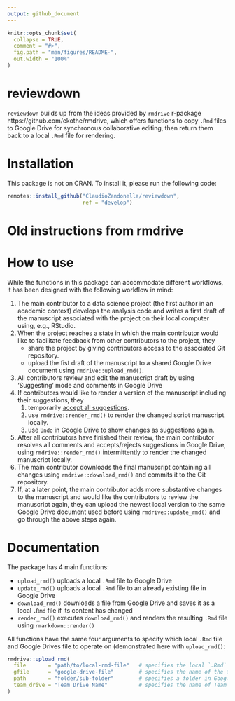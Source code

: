 ```yaml
---
output: github_document
---
```


<!-- README.md is generated from README.Rmd. Please edit that file -->

```r
knitr::opts_chunk$set(
  collapse = TRUE,
  comment = "#>",
  fig.path = "man/figures/README-",
  out.width = "100%"
)
```
# reviewdown

`reviewdown` builds up from the ideas provided by `rmdrive` r-package https://github.com/ekothe/rmdrive, which offers functions to copy `.Rmd` files to Google Drive for synchronous collaborative editing, then return them back to a local `.Rmd` file for rendering.  


# Installation

This package is not on CRAN. To install it, please run the following code:

```r
remotes::install_github("ClaudioZandonella/reviewdown", 
                        ref = "develop")
```


# Old instructions from rmdrive


# How to use

While the functions in this package can accommodate different workflows, it has been designed with the following workflow in mind:

1. The main contributor to a data science project (the first author in an academic context) develops the analysis code and writes a first draft of the manuscript associated with the project on their local computer using, e.g., RStudio.
1. When the project reaches a state in which the main contributor would like to facilitate feedback from other contributors to the project, they
    - share the project by giving contributors access to the associated Git repository.
    - upload the fist draft of the manuscript to a shared Google Drive document using `rmdrive::upload_rmd()`.
1. All contributors review and edit the manuscript draft by using 'Suggesting' mode and comments in Google Drive
1. If contributors would like to render a version of the manuscript including their suggestions, they
    1. temporarily [accept all suggestions](https://support.google.com/docs/answer/6033474?co=GENIE.Platform%3DDesktop&hl=en).
    1. use `rmdrive::render_rmd()` to render the changed script manuscript locally.
    1. use `Undo` in Google Drive to show changes as suggestions again.
1. After all contributors have finished their review, the main contributor resolves all comments and accepts/rejects suggestions in Google Drive, using `rmdrive::render_rmd()` intermittently to render the changed manuscript locally.
1. The main contributor downloads the final manuscript containing all changes using `rmdrive::download_rmd()` and commits it to the Git repository.
1. If, at a later point, the main contributor adds more substantive changes to the manuscript and would like the contributors to review the manuscript again, they can upload the newest local version to the same Google Drive document used before using `rmdrive::update_rmd()` and go through the above steps again.

# Documentation

The package has 4 main functions:

- `upload_rmd()` uploads a local `.Rmd` file to Google Drive
- `update_rmd()` uploads a local `.Rmd` file to an already existing file in Google Drive
- `download_rmd()` downloads a file from Google Drive and saves it as a local `.Rmd` file if its content has changed
- `render_rmd()` executes `download_rmd()` and renders the resulting `.Rmd` file using `rmarkdown::render()`

All functions have the same four arguments to specify which local `.Rmd` file and Google Drives file to operate on (demonstrated here with `upload_rmd()`:

```r
rmdrive::upload_rmd(
  file       = "path/to/local-rmd-file"   # specifies the local `.Rmd` file (without extension)
  gfile      = "google-drive-file"        # specifies the name of the file on Google Drive (optional; defaults to `basename(file)`)
  path       = "folder/sub-folder"        # specifies a folder in Google Drive (optional; if not specified, the home directory of My Drive or the Team Drive is used)
  team_drive = "Team Drive Name"          # specifies the name of Team Drive (optional; if not specified, My Drive is used)
)
```
